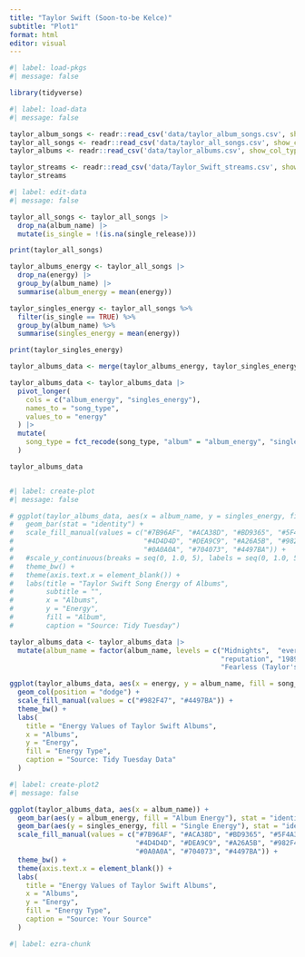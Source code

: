```yaml
---
title: "Taylor Swift (Soon-to-be Kelce)"
subtitle: "Plot1"
format: html
editor: visual
---
```


```r
#| label: load-pkgs
#| message: false

library(tidyverse)
```

```r
#| label: load-data
#| message: false

taylor_album_songs <- readr::read_csv('data/taylor_album_songs.csv', show_col_types = FALSE)
taylor_all_songs <- readr::read_csv('data/taylor_all_songs.csv', show_col_types = FALSE)
taylor_albums <- readr::read_csv('data/taylor_albums.csv', show_col_types = FALSE)

taylor_streams <- readr::read_csv('data/Taylor_Swift_streams.csv', show_col_types = FALSE)
taylor_streams
```

```r
#| label: edit-data
#| message: false

taylor_all_songs <- taylor_all_songs |>
  drop_na(album_name) |>
  mutate(is_single = !(is.na(single_release)))

print(taylor_all_songs)

taylor_albums_energy <- taylor_all_songs |>
  drop_na(energy) |>
  group_by(album_name) |>
  summarise(album_energy = mean(energy))

taylor_singles_energy <- taylor_all_songs %>%
  filter(is_single == TRUE) %>%
  group_by(album_name) %>%
  summarise(singles_energy = mean(energy))

print(taylor_singles_energy)

taylor_albums_data <- merge(taylor_albums_energy, taylor_singles_energy)

taylor_albums_data <- taylor_albums_data |>
  pivot_longer(
    cols = c("album_energy", "singles_energy"),
    names_to = "song_type",
    values_to = "energy"
  ) |>
  mutate(
    song_type = fct_recode(song_type, "album" = "album_energy", "single" = "singles_energy")
  )

taylor_albums_data



```

```r
#| label: create-plot
#| message: false

# ggplot(taylor_albums_data, aes(x = album_name, y = singles_energy, fill = album_name)) +
#   geom_bar(stat = "identity") +
#   scale_fill_manual(values = c("#7B96AF", "#ACA38D", "#BD9365", "#5F4A30", 
#                                "#4D4D4D", "#DEA9C9", "#A26A5B", "#982F47", 
#                                "#0A0A0A", "#704073", "#4497BA")) +
#   #scale_y_continuous(breaks = seq(0, 1.0, 5), labels = seq(0, 1.0, 5)) + 
#   theme_bw() +
#   theme(axis.text.x = element_blank()) +
#   labs(title = "Taylor Swift Song Energy of Albums",
#        subtitle = "",
#        x = "Albums",
#        y = "Energy",
#        fill = "Album",
#        caption = "Source: Tidy Tuesday")

taylor_albums_data <- taylor_albums_data |>
  mutate(album_name = factor(album_name, levels = c("Midnights",  "evermore", "folklore", "Lover", 
                                                    "reputation", "1989", "Red", "Speak Now", 
                                                    "Fearless (Taylor's Version)", "Fearless", "Taylor Swift")))

ggplot(taylor_albums_data, aes(x = energy, y = album_name, fill = song_type)) +
  geom_col(position = "dodge") +
  scale_fill_manual(values = c("#982F47", "#4497BA")) +
  theme_bw() +
  labs(
    title = "Energy Values of Taylor Swift Albums",
    x = "Albums",
    y = "Energy",
    fill = "Energy Type",
    caption = "Source: Tidy Tuesday Data"
  )
```

```r
#| label: create-plot2
#| message: false

ggplot(taylor_albums_data, aes(x = album_name)) +
  geom_bar(aes(y = album_energy, fill = "Album Energy"), stat = "identity", position = "dodge", width = 0.7) +
  geom_bar(aes(y = singles_energy, fill = "Single Energy"), stat = "identity", position = "dodge", width = 0.7) +
  scale_fill_manual(values = c("#7B96AF", "#ACA38D", "#BD9365", "#5F4A30", 
                               "#4D4D4D", "#DEA9C9", "#A26A5B", "#982F47", 
                               "#0A0A0A", "#704073", "#4497BA")) +
  theme_bw() +
  theme(axis.text.x = element_blank()) +
  labs(
    title = "Energy Values of Taylor Swift Albums",
    x = "Albums",
    y = "Energy",
    fill = "Energy Type",
    caption = "Source: Your Source"
  )
```

```r
#| label: ezra-chunk


```
